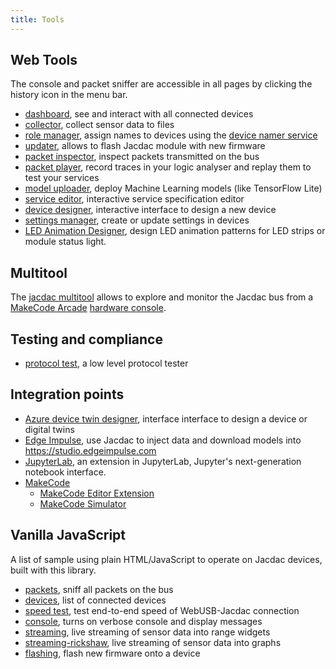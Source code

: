 ```yaml
---
title: Tools
---
```


## Web Tools

The console and packet sniffer are accessible in all pages by clicking the history icon in the menu bar.

* [dashboard](/dashboard), see and interact with all connected devices
* [collector](/tools/collector), collect sensor data to files
* [role manager](/tools/role-manager), assign names to devices using the [device namer service](/services/rolemanager)
* [updater](/tools/updater), allows to flash Jacdac module with new firmware
* [packet inspector](/tools/packet-inspector), inspect packets transmitted on the bus
* [packet player](/tools/player), record traces in your logic analyser and replay them to test your services
* [model uploader](/tools/model-uploader), deploy Machine Learning models (like TensorFlow Lite)
* [service editor](/tools/service-editor), interactive service specification editor
* [device designer](/tools/device-designer), interactive interface to design a new device
* [settings manager](/tools/settings-manager), create or update settings in devices
* [LED Animation Designer](/tools/led-animation-designer), design LED animation patterns for LED strips or module status light.

## Multitool

The [jacdac multitool](https://github.com/microsoft/jacdac-multitool) 
allows to explore and monitor the Jacdac bus from a [MakeCode Arcade](https://arcade.makecode.com) 
[hardware console](https://arcade.makecode.com/hardware).

## Testing and compliance

* [protocol test](/tools/prototest), a low level protocol tester

## Integration points

* [Azure device twin designer](/tools/azure-device-twin-designer), interface interface to design a device or digital twins
* [Edge Impulse](/tools/edge-impulse), use Jacdac to inject data and download models into https://studio.edgeimpulse.com
* [JupyterLab](/tools/jupyterlab), an extension in JupyterLab, Jupyter's next-generation notebook interface.
* [MakeCode](/tools/makecode)
  * [MakeCode Editor Extension](/tools/makecode-editor-extension)
  * [MakeCode Simulator](/tools/makecode-sim)

## Vanilla JavaScript

A list of sample using plain HTML/JavaScript to operate on Jacdac devices, built with this library.

* [packets](./js/packets), sniff all packets on the bus
* [devices](./js/devices), list of connected devices
* [speed test](./js/devices?speed=1), test end-to-end speed of WebUSB-Jacdac connection
* [console](./js/console), turns on verbose console and display messages
* [streaming](./js/streaming), live streaming of sensor data into range widgets
* [streaming-rickshaw](./js/streaming-rickshaw), live streaming of sensor data into graphs
* [flashing](./js/flashing), flash new firmware onto a device
